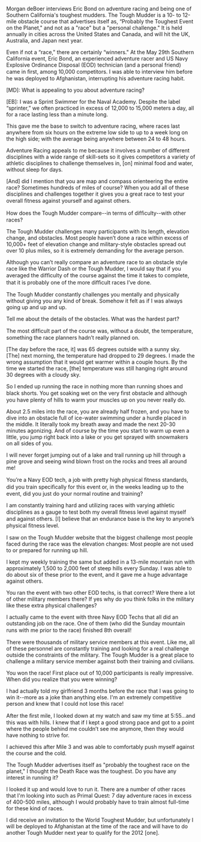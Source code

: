Morgan deBoer interviews Eric Bond on adventure racing and being one of Southern California's toughest mudders.
The Tough Mudder is a 10- to 12-mile obstacle course that advertises itself as, “Probably the Toughest Event on the Planet," and not as a "race" but a "personal challenge." It is held annually in cities across the United States and Canada, and will hit the UK, Australia, and Japan next year.

Even if not a “race," there are certainly “winners." At the May 29th Southern California event, Eric Bond, an experienced adventure racer and US Navy Explosive Ordinance Disposal (EOD) technician (and a personal friend) came in ﬁrst, among 10,000 competitors. I was able to interview him before he was deployed to Afghanistan, interrupting his adventure racing habit.

[MD]: What is appealing to you about adventure racing?

[EB]: I was a Sprint Swimmer for the Naval Academy. Despite the label “sprinter,” we often practiced in excess of 12,000 to 15,000 meters a day, all for a race lasting less than a minute long.

This gave me the base to switch to adventure racing, where races last anywhere from six hours on the extreme low side to up to a week long on the high side; with the average being anywhere between 24 to 48 hours.

Adventure Racing appeals to me because it involves a number of different disciplines with a wide range of skill-sets so it gives competitors a variety of athletic disciplines to challenge themselves in, [on] minimal food and water, without sleep for days.

[And] did I mention that you are map and compass orienteering the entire race? Sometimes hundreds of miles of course? When you add all of these disciplines and challenges together it gives you a great race to test your overall ﬁtness against yourself and against others.

How does the Tough Mudder compare--in terms of difﬁculty--with other races?

The Tough Mudder challenges many participants with its length, elevation change, and obstacles. Most people havenʼt done a race within excess of 10,000+ feet of elevation change and military-style obstacles spread out over 10 plus miles, so it is extremely demanding for the average person.

Although you canʼt really compare an adventure race to an obstacle style race like the Warrior Dash or the Tough Mudder, I would say that if you averaged the difﬁculty of the course against the time it takes to complete, that it is probably one of the more difﬁcult races Iʼve done.

The Tough Mudder constantly challenges you mentally and physically without giving you any kind of break. Somehow it felt as if I was always going up and up and up.

Tell me about the details of the obstacles. What was the hardest part?

The most difﬁcult part of the course was, without a doubt, the temperature, something the race planners hadnʼt really planned on.

[The day before the race, it] was 65 degrees outside with a sunny sky. [The] next morning, the temperature had dropped to 29 degrees. I made the wrong assumption that it would get warmer within a couple hours. By the time we started the race, [the] temperature was still hanging right around 30 degrees with a cloudy sky.

So I ended up running the race in nothing more than running shoes and black shorts. You get soaking wet on the very ﬁrst obstacle and although you have plenty of hills to warm your muscles up on you never really do.

About 2.5 miles into the race, you are already half frozen, and you have to dive into an obstacle full of ice-water swimming under a hurdle placed in the middle. It literally took my breath away and made the next 20-30 minutes agonizing. And of course by the time you start to warm up even a little, you jump right back into a lake or you get sprayed with snowmakers on all sides of you.

I will never forget jumping out of a lake and trail running up hill through a pine grove and seeing wind blown frost on the rocks and trees all around me!

Youʼre a Navy EOD tech, a job with pretty high physical ﬁtness standards, did you train speciﬁcally for this event or, in the weeks leading up to the event, did you just do your normal routine and training?

I am constantly training hard and utilizing races with varying athletic disciplines as a gauge to test both my overall ﬁtness level against myself and against others. [I] believe that an endurance base is the key to anyoneʼs physical ﬁtness level.

I saw on the Tough Mudder website that the biggest challenge most people faced during the race was the elevation changes: Most people are not used to or prepared for running up hill.

I kept my weekly training the same but added in a 13-mile mountain run with approximately 1,500 to 2,000 feet of steep hills every Sunday. I was able to do about six of these prior to the event, and it gave me a huge advantage against others.

You ran the event with two other EOD techs, is that correct? Were there a lot of other military members there? If yes why do you think folks in the military like these extra physical challenges?

I actually came to the event with three Navy EOD Techs that all did an outstanding job on the race. One of them (who did the Sunday mountain runs with me prior to the race) ﬁnished 8th overall!

There were thousands of military service members at this event. Like me, all of these personnel are constantly training and looking for a real challenge outside the constraints of the military. The Tough Mudder is a great place to challenge a military service member against both their training and civilians.

You won the race! First place out of 10,000 participants is really impressive. When did you realize that you were winning?

I had actually told my girlfriend 3 months before the race that I was going to win it--more as a joke than anything else. I'm an extremely competitive person and knew that I could not lose this race!

After the ﬁrst mile, I looked down at my watch and saw my time at 5:55…and this was with hills. I knew that if I kept a good strong pace and got to a point where the people behind me couldnʼt see me anymore, then they would have nothing to strive for.

I achieved this after Mile 3 and was able to comfortably push myself against the course and the cold.

The Tough Mudder advertises itself as "probably the toughest race on the planet," I thought the Death Race was the toughest. Do you have any interest in running it?

I looked it up and would love to run it. There are a number of other races that I'm looking into such as Primal Quest: 7 day adventure races in excess of 400-500 miles, although I would probably have to train almost full-time for these kind of races.

I did receive an invitation to the World Toughest Mudder, but unfortunately I will be deployed to Afghanistan at the time of the race and will have to do another Tough Mudder next year to qualify for the 2012 [one].